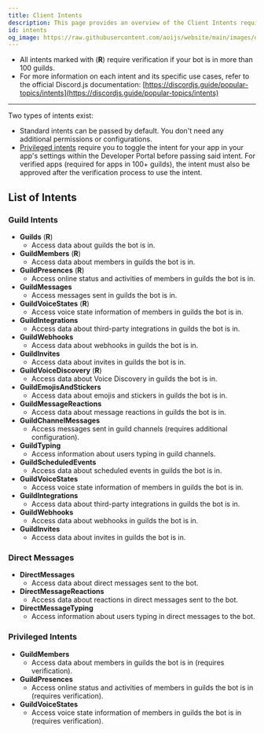 ```yaml
---
title: Client Intents
description: This page provides an overview of the Client Intents required for various functionalities.
id: intents
og_image: https://raw.githubusercontent.com/aoijs/website/main/images/og/6.png
---
```


  - All intents marked with (**R**) require verification if your bot is in more
  than 100 guilds. 
  - For more information on each intent and its specific use
  cases, refer to the official Discord.js documentation:
  [https://discordjs.guide/popular-topics/intents](https://discordjs.guide/popular-topics/intents)

---

Two types of intents exist:

- Standard intents can be passed by default. You don't need any additional permissions or configurations.
- [Privileged intents](https://discord.com/developers/docs/topics/gateway#privileged-intents) require you to toggle the intent for your app in your app's settings within the Developer Portal before passing said intent. For verified apps (required for apps in 100+ guilds), the intent must also be approved after the verification process to use the intent.

## List of Intents

### Guild Intents

- **Guilds** (**R**)
  - Access data about guilds the bot is in.
- **GuildMembers** (**R**)
  - Access data about members in guilds the bot is in.
- **GuildPresences** (**R**)
  - Access online status and activities of members in guilds the bot is in.
- **GuildMessages**
  - Access messages sent in guilds the bot is in.
- **GuildVoiceStates** (**R**)
  - Access voice state information of members in guilds the bot is in.
- **GuildIntegrations**
  - Access data about third-party integrations in guilds the bot is in.
- **GuildWebhooks**
  - Access data about webhooks in guilds the bot is in.
- **GuildInvites**
  - Access data about invites in guilds the bot is in.
- **GuildVoiceDiscovery** (**R**)
  - Access data about Voice Discovery in guilds the bot is in.
- **GuildEmojisAndStickers**
  - Access data about emojis and stickers in guilds the bot is in.
- **GuildMessageReactions**
  - Access data about message reactions in guilds the bot is in.
- **GuildChannelMessages**
  - Access messages sent in guild channels (requires additional configuration).
- **GuildTyping**
  - Access information about users typing in guild channels.
- **GuildScheduledEvents**
  - Access data about scheduled events in guilds the bot is in.
- **GuildVoiceStates**
  - Access voice state information of members in guilds the bot is in.
- **GuildIntegrations**
  - Access data about third-party integrations in guilds the bot is in.
- **GuildWebhooks**
  - Access data about webhooks in guilds the bot is in.
- **GuildInvites**
  - Access data about invites in guilds the bot is in.

### Direct Messages

- **DirectMessages**
  - Access data about direct messages sent to the bot.
- **DirectMessageReactions**
  - Access data about reactions in direct messages sent to the bot.
- **DirectMessageTyping**
  - Access information about users typing in direct messages to the bot.

### Privileged Intents

- **GuildMembers**
  - Access data about members in guilds the bot is in (requires verification).
- **GuildPresences**
  - Access online status and activities of members in guilds the bot is in (requires verification).
- **GuildVoiceStates**
  - Access voice state information of members in guilds the bot is in (requires verification).
